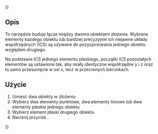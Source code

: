 {{UnfinishedDocu{{#translation:}}}}
<languages/>

{{Docnav/pl
|[[Assembly3_ConstraintPointsSymmetric/pl|Wiązanie symetria punktów]]
|[[Assembly3_ConstraintSymmetricVertical/pl|Wiązanie symetrii pionowej]]
|[[Assembly3_Workbench/pl|środowisko pracy Assembly3]]
|IconL=Assembly_ConstraintPointsSymmetric.svg
|IconR=Assembly_ConstraintGeneral.svg
|IconC=Assembly3_workbench_icon.svg
}}

{{GuiCommand/pl
|Name=Assembly3 ConstraintSymmetricHorizontal
|Name/pl=Assembly3: Wiązanie symetrii poziomej
|Icon=Assembly_ConstraintGeneral.svg
|Workbenches=[[Assembly3_Workbench/pl|Assembly3]]
}}

<span id="Description"></span>
==Opis==

To narzędzie buduje łącze między dwoma obiektami złożenia. Wybrane elementy każdego obiektu lub bardziej precyzyjnie ich niejawne układy współrzędnych (ICS) są używane do pozycjonowania jednego obiektu względem drugiego.

Na podstawie ICS jednego elementu płaskiego, początki ICS pozostałych elementów są ustawione tak, aby miały identyczne współrzędne y i z oraz to samo przesunięcie w osi x, lecz w przeciwnych kierunkach.


<span id="Usage"></span>
==Użycie== 

# Umieść dwa obiekty w złożeniu  
# Wybierz dwa elementy punktowe, dwa elementy liniowe lub dwa elementy płaskie jednego obiektu  
# Wybierz element płaski drugiego obiektu  
# Naciśnij przycisk {{Button|[[Image:Assembly_ConstraintGeneral.svg|16px]] [[Assembly3_ConstraintSymmetricHorizontal/pl|Wiązanie symetrii poziomej]]}}.

   
{{Docnav/pl
|[[Assembly3_ConstraintPointsSymmetric/pl|Wiązanie symetria punktów]]
|[[Assembly3_ConstraintSymmetricVertical/pl|Wiązanie symetrii pionowej]]
|[[Assembly3_Workbench/pl|środowisko pracy Assembly3]]
|IconL=Assembly_ConstraintPointsSymmetric.svg
|IconR=Assembly_ConstraintGeneral.svg
|IconC=Assembly3_workbench_icon.svg
}}

{{Userdocnavi{{#translation:}}}}